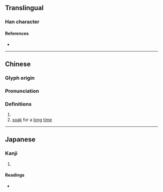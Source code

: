{{character info}}
==Translingual==

===Han character===
{{Han char|rn=85|rad=水|as=08|sn=11|four=|canj=EHDV|ids=⿰氵委}}

====References====
* {{Han ref|kx=0628.200|dkj=17602|dj=1030.110|hdz=31651.090|uh=6DB9|ud=28089}}

----

==Chinese==
{{zh-forms}}

===Glyph origin===
{{Han etym}}

===Pronunciation===
{{zh-pron
|m=wō
|c=wo1
|mc=y
|oc=y
|ma=
|cat=a,n,v
}}

===Definitions===
{{zh-hanzi}}

# {{zh-used in|渨涹}}
# [[soak]] for a [[long]] [[time]]

----

==Japanese==

===Kanji===
{{ja-kanji|grade=|rs=水08}}

# {{rfdef|ja|sort=水08}}

====Readings====
* {{ja-readings|on=[[わ]] (wa), [[だい]] (dai), [[ね]] (ne), [[い]] (i)|kun=[[にごる]] (nigoru), [[ひたす]] (hitasu)}}